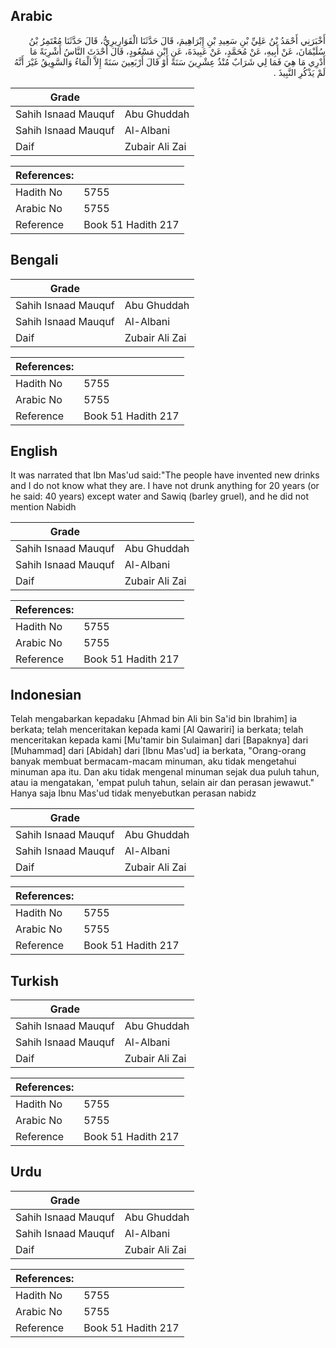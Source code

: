 ## Arabic


<div dir="rtl" lang="ar" style={{fontSize:'larger',backgroundColor:'#f8f9fa',padding:20}}>
أَخْبَرَنِي أَحْمَدُ بْنُ عَلِيِّ بْنِ سَعِيدِ بْنِ إِبْرَاهِيمَ، قَالَ حَدَّثَنَا الْقَوَارِيرِيُّ، قَالَ حَدَّثَنَا مُعْتَمِرُ بْنُ سُلَيْمَانَ، عَنْ أَبِيهِ، عَنْ مُحَمَّدٍ، عَنْ عَبِيدَةَ، عَنِ ابْنِ مَسْعُودٍ، قَالَ أَحْدَثَ النَّاسُ أَشْرِبَةً مَا أَدْرِي مَا هِيَ فَمَا لِي شَرَابٌ مُنْذُ عِشْرِينَ سَنَةً أَوْ قَالَ أَرْبَعِينَ سَنَةً إِلاَّ الْمَاءُ وَالسَّوِيقُ غَيْرَ أَنَّهُ لَمْ يَذْكُرِ النَّبِيذَ ‏.‏
</div>
<div style={{backgroundColor:'#f8f9fa',padding:20, marginBottom: 10}}><table> <thead> <tr> <th>Grade</th> <th></th> </tr> </thead> <tbody> <tr><td>Sahih Isnaad Mauquf</td><td>Abu Ghuddah</td></tr><tr><td>Sahih Isnaad Mauquf</td><td>Al-Albani</td></tr><tr><td>Daif</td><td>Zubair Ali Zai</td></tr></tbody></table><table> <thead> <tr> <th>References:</th> <th></th> </tr> </thead> <tbody><tr><td>Hadith No</td><td>5755</td></tr><tr><td>Arabic No</td><td>5755</td></tr><tr><td>Reference</td><td>Book 51 Hadith 217</td></tr></tbody></table></div>

## Bengali


<div dir="ltr" lang="bn" style={{fontSize:'larger',backgroundColor:'#f8f9fa',padding:20}}>

</div>
<div style={{backgroundColor:'#f8f9fa',padding:20, marginBottom: 10}}><table> <thead> <tr> <th>Grade</th> <th></th> </tr> </thead> <tbody> <tr><td>Sahih Isnaad Mauquf</td><td>Abu Ghuddah</td></tr><tr><td>Sahih Isnaad Mauquf</td><td>Al-Albani</td></tr><tr><td>Daif</td><td>Zubair Ali Zai</td></tr></tbody></table><table> <thead> <tr> <th>References:</th> <th></th> </tr> </thead> <tbody><tr><td>Hadith No</td><td>5755</td></tr><tr><td>Arabic No</td><td>5755</td></tr><tr><td>Reference</td><td>Book 51 Hadith 217</td></tr></tbody></table></div>

## English


<div dir="ltr" lang="en" style={{fontSize:'larger',backgroundColor:'#f8f9fa',padding:20}}>
It was narrated that Ibn Mas'ud said:"The people have invented new drinks and I do not know what they are. I have not drunk anything for 20 years (or he said: 40 years) except water and Sawiq (barley gruel), and he did not mention Nabidh
</div>
<div style={{backgroundColor:'#f8f9fa',padding:20, marginBottom: 10}}><table> <thead> <tr> <th>Grade</th> <th></th> </tr> </thead> <tbody> <tr><td>Sahih Isnaad Mauquf</td><td>Abu Ghuddah</td></tr><tr><td>Sahih Isnaad Mauquf</td><td>Al-Albani</td></tr><tr><td>Daif</td><td>Zubair Ali Zai</td></tr></tbody></table><table> <thead> <tr> <th>References:</th> <th></th> </tr> </thead> <tbody><tr><td>Hadith No</td><td>5755</td></tr><tr><td>Arabic No</td><td>5755</td></tr><tr><td>Reference</td><td>Book 51 Hadith 217</td></tr></tbody></table></div>

## Indonesian


<div dir="ltr" lang="id" style={{fontSize:'larger',backgroundColor:'#f8f9fa',padding:20}}>
Telah mengabarkan kepadaku [Ahmad bin Ali bin Sa'id bin Ibrahim] ia berkata; telah menceritakan kepada kami [Al Qawariri] ia berkata; telah menceritakan kepada kami [Mu'tamir bin Sulaiman] dari [Bapaknya] dari [Muhammad] dari [Abidah] dari [Ibnu Mas'ud] ia berkata, "Orang-orang banyak membuat bermacam-macam minuman, aku tidak mengetahui minuman apa itu. Dan aku tidak mengenal minuman sejak dua puluh tahun, atau ia mengatakan, 'empat puluh tahun, selain air dan perasan jewawut." Hanya saja Ibnu Mas'ud tidak menyebutkan perasan nabidz
</div>
<div style={{backgroundColor:'#f8f9fa',padding:20, marginBottom: 10}}><table> <thead> <tr> <th>Grade</th> <th></th> </tr> </thead> <tbody> <tr><td>Sahih Isnaad Mauquf</td><td>Abu Ghuddah</td></tr><tr><td>Sahih Isnaad Mauquf</td><td>Al-Albani</td></tr><tr><td>Daif</td><td>Zubair Ali Zai</td></tr></tbody></table><table> <thead> <tr> <th>References:</th> <th></th> </tr> </thead> <tbody><tr><td>Hadith No</td><td>5755</td></tr><tr><td>Arabic No</td><td>5755</td></tr><tr><td>Reference</td><td>Book 51 Hadith 217</td></tr></tbody></table></div>

## Turkish


<div dir="ltr" lang="tr" style={{fontSize:'larger',backgroundColor:'#f8f9fa',padding:20}}>

</div>
<div style={{backgroundColor:'#f8f9fa',padding:20, marginBottom: 10}}><table> <thead> <tr> <th>Grade</th> <th></th> </tr> </thead> <tbody> <tr><td>Sahih Isnaad Mauquf</td><td>Abu Ghuddah</td></tr><tr><td>Sahih Isnaad Mauquf</td><td>Al-Albani</td></tr><tr><td>Daif</td><td>Zubair Ali Zai</td></tr></tbody></table><table> <thead> <tr> <th>References:</th> <th></th> </tr> </thead> <tbody><tr><td>Hadith No</td><td>5755</td></tr><tr><td>Arabic No</td><td>5755</td></tr><tr><td>Reference</td><td>Book 51 Hadith 217</td></tr></tbody></table></div>

## Urdu


<div dir="rtl" lang="ur" style={{fontSize:'larger',backgroundColor:'#f8f9fa',padding:20}}>

</div>
<div style={{backgroundColor:'#f8f9fa',padding:20, marginBottom: 10}}><table> <thead> <tr> <th>Grade</th> <th></th> </tr> </thead> <tbody> <tr><td>Sahih Isnaad Mauquf</td><td>Abu Ghuddah</td></tr><tr><td>Sahih Isnaad Mauquf</td><td>Al-Albani</td></tr><tr><td>Daif</td><td>Zubair Ali Zai</td></tr></tbody></table><table> <thead> <tr> <th>References:</th> <th></th> </tr> </thead> <tbody><tr><td>Hadith No</td><td>5755</td></tr><tr><td>Arabic No</td><td>5755</td></tr><tr><td>Reference</td><td>Book 51 Hadith 217</td></tr></tbody></table></div>